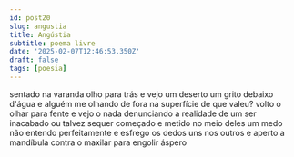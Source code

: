 ```yaml
---
id: post20
slug: angustia
title: Angústia
subtitle: poema livre
date: '2025-02-07T12:46:53.350Z'
draft: false
tags: [poesia]
---
```

sentado na varanda olho para trás e vejo um deserto um grito debaixo d'água
e alguém me olhando de fora na superfície de que valeu? volto o olhar para fente e vejo o nada
denunciando a realidade de um ser inacabado ou talvez sequer começado
e metido no meio deles um medo não entendo perfeitamente
e esfrego os dedos uns nos outros e aperto a mandíbula contra o maxilar
para engolir áspero
